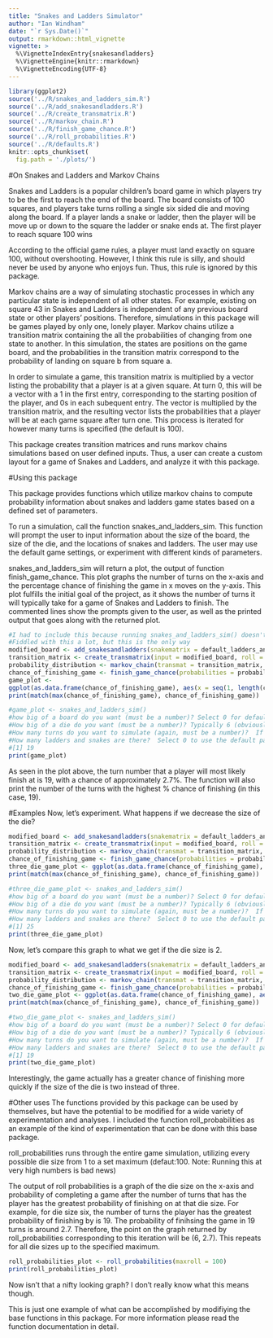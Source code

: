 ---
title: "Snakes and Ladders Simulator"
author: "Ian Windham"
date: "`r Sys.Date()`"
output: rmarkdown::html_vignette
vignette: >
  %\VignetteIndexEntry{snakesandladders}
  %\VignetteEngine{knitr::rmarkdown}
  %\VignetteEncoding{UTF-8}
---
```{r, include=FALSE}
library(ggplot2)
source('../R/snakes_and_ladders_sim.R')
source('../R/add_snakesandladders.R')
source('../R/create_transmatrix.R')
source('../R/markov_chain.R')
source('../R/finish_game_chance.R')
source('../R/roll_probabilities.R')
source('../R/defaults.R')
knitr::opts_chunk$set(
  fig.path = './plots/')
```

#On Snakes and Ladders and Markov Chains


Snakes and Ladders is a popular children's board game in which players try to be the first to reach the end of the board.  The board consists of 100 squares, and players take turns rolling a single six sided die and moving along the board.  If a player lands a snake or ladder, then the player will be move up or down to the square the ladder or snake ends at.  The first player to reach square 100 wins

According to the official game rules, a player must land exactly on square 100, without overshooting.  However, I think this rule is silly, and should never be used by anyone who enjoys fun.  Thus, this rule is ignored by this package.

Markov chains are a way of simulating stochastic processes in which any particular state is independent of all other states.  For example, existing on square 43 in Snakes and Ladders is independent of any previous board state or other players' positions.  Therefore, simulations in this package will be games played by only one, lonely player.
Markov chains utilize a transition matrix containing the all the probabilities of changing from one state to another.
In this simulation, the states are positions on the game board, and the probabilities in the transition matrix correspond to the probability of landing on square b from square a.  

In order to simulate a game, this transition matrix is multiplied by a vector listing the probability that a player is at a given square.  At turn 0, this will be a vector with a 1 in the first entry, corresponding to the starting position of the player, and 0s in each subequent entry.  The vector is multiplied by the transition matrix, and the resulting vector lists the probabilities that a player will be at each game square after turn one.  This process is iterated for however many turns is specified (the default is 100).

This package creates transition matrices and runs markov chains simulations based on user defined inputs.  Thus, a user can create a custom layout for a game of Snakes and Ladders, and analyze it with this package.


#Using this package

This package provides functions which utilize markov chains to compute probability information about snakes and ladders game states based on a defined set of parameters.  

To run a simulation, call the function snakes_and_ladders_sim.  This function will prompt the user to input information about the size of the board, the size of the die, and the locations of snakes and ladders.  The user may use the default game settings, or experiment with different kinds of parameters. 

snakes_and_ladders_sim will return a plot, the output of function finish_game_chance.  This plot graphs the number of turns on the x-axis and the percentage chance of finishing the game in x moves on the y-axis.  This plot fulfills the initial goal of the project, as it shows the number of turns it will typically take for a game of Snakes and Ladders to finish.
The commented lines show the prompts given to the user, as well as the printed output that goes along with the returned plot.
```{r, include=FALSE}
#I had to include this because running snakes_and_ladders_sim() doesn't actually work in knitr due to the user prompts.
#Fiddled with this a lot, but this is the only way
modified_board <- add_snakesandladders(snakematrix = default_ladders_and_snakes, board = default_board)
transition_matrix <- create_transmatrix(input = modified_board, roll = 6)
probability_distribution <- markov_chain(transmat = transition_matrix, tau = 100)
chance_of_finishing_game <- finish_game_chance(probabilities = probability_distribution, tau = 100)
game_plot <- 
ggplot(as.data.frame(chance_of_finishing_game), aes(x = seq(1, length(chance_of_finishing_game)), y = chance_of_finishing_game, )) + xlab("Number of Turns") + ylab("% chance of finishing game") + geom_line()
print(match(max(chance_of_finishing_game), chance_of_finishing_game))
```

```{r}
#game_plot <- snakes_and_ladders_sim()
#how big of a board do you want (must be a number)? Select 0 for default size (100): 0
#How big of a die do you want (must be a number)? Typically 6 (obviously): 6
#How many turns do you want to simulate (again, must be a number)?  If not sure, use 100 : 100
#How many ladders and snakes are there?  Select 0 to use the default pattern for the Snakes and Ladders Board Game: 0
#[1] 19
print(game_plot)
```

As seen in the plot above, the turn number that a player will most likely finish at is 19, with a chance of approximately 2.7%.
The function will also print the number of the turns with the highest % chance of finishing (in this case, 19).

#Examples
Now, let's experiment.  What happens if we decrease the size of the die?
```{r, include=FALSE}
modified_board <- add_snakesandladders(snakematrix = default_ladders_and_snakes, board = default_board)
transition_matrix <- create_transmatrix(input = modified_board, roll = 3)
probability_distribution <- markov_chain(transmat = transition_matrix, tau = 100)
chance_of_finishing_game <- finish_game_chance(probabilities = probability_distribution, tau = 100)
three_die_game_plot <- ggplot(as.data.frame(chance_of_finishing_game), aes(x = seq(1, length(chance_of_finishing_game)), y = chance_of_finishing_game, ))+xlab("Number of Turns")+ylab("% chance of finishing game") + geom_line()
print(match(max(chance_of_finishing_game), chance_of_finishing_game))
```


```{r}
#three_die_game_plot <- snakes_and_ladders_sim()
#how big of a board do you want (must be a number)? Select 0 for default size (100): 0
#How big of a die do you want (must be a number)? Typically 6 (obviously): 3
#How many turns do you want to simulate (again, must be a number)?  If not sure, use 100 : 100
#How many ladders and snakes are there?  Select 0 to use the default pattern for the Snakes and Ladders Board Game: 0
#[1] 25
print(three_die_game_plot)
```

Now, let's compare this graph to what we get if the die size is 2.
```{r, include=FALSE}
modified_board <- add_snakesandladders(snakematrix = default_ladders_and_snakes, board = default_board)
transition_matrix <- create_transmatrix(input = modified_board, roll = 2)
probability_distribution <- markov_chain(transmat = transition_matrix, tau = 100)
chance_of_finishing_game <- finish_game_chance(probabilities = probability_distribution, tau = 100)
two_die_game_plot <- ggplot(as.data.frame(chance_of_finishing_game), aes(x = seq(1, length(chance_of_finishing_game)), y = chance_of_finishing_game, ))+xlab("Number of Turns")+ylab("% chance of finishing game") + geom_line()
print(match(max(chance_of_finishing_game), chance_of_finishing_game))
```

```{r}
#two_die_game_plot <- snakes_and_ladders_sim()
#how big of a board do you want (must be a number)? Select 0 for default size (100): 0
#How big of a die do you want (must be a number)? Typically 6 (obviously): 2
#How many turns do you want to simulate (again, must be a number)?  If not sure, use 100 : 100
#How many ladders and snakes are there?  Select 0 to use the default pattern for the Snakes and Ladders Board Game: 0
#[1] 19
print(two_die_game_plot)
```

Interestingly, the game actually has a greater chance of finishing more quickly if the size of the die is two instead of three.

#Other uses
The functions provided by this package can be used by themselves, but have the potential to be modified for a wide variety of experimentation and analyses.  I included the function roll_probabilities as an example of the kind of experimentation that can be done with this base package.

roll_probabilities runs through the entire game simulation, utilizing every possible die size from 1 to a set maximum (defaut:100. Note: Running this at very high numbers is bad news)

The output of roll probabilities is a graph of the die size on the x-axis and probability of completing a game after the number of turns that has the player has the greatest probability of finishing on at that die size.
For example, for die size six, the number of turns the player has the greatest probability of finishing by is 19.  The probability of finihsing the game in 19 turns is around 2.7.  Therefore, the point on the graph returned by roll_probabilities corresponding to this iteration will be (6, 2.7).  This repeats for all die sizes up to the specified maximum.

```{r}
roll_probabilities_plot <- roll_probabilities(maxroll = 100)
print(roll_probabilities_plot)
```

Now isn't that a nifty looking graph?  I don't really know what this means though.

This is just one example of what can be accomplished by modifiying the base functions in this package.  For more information please read the function documentation in detail.
